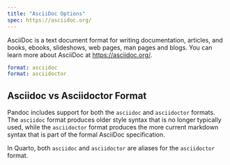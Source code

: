 ```yaml
---
title: "AsciiDoc Options"
spec: https://asciidoc.org/
---
```


AsciiDoc is a text document format for writing documentation, articles, and books, ebooks, slideshows, web pages, man pages and blogs. You can learn more about AsciiDoc at <https://asciidoc.org/>.

``` yaml
format: asciidoc
format: asciidoctor
```

::: callout-note
## Asciidoc vs Asciidoctor Format

Pandoc includes support for both the `asciidoc` and `asciidoctor` formats. The `asciidoc` format produces older style syntax that is no longer typically used, while the `asciidoctor` format produces the more current markdown syntax that is part of the formal AsciiDoc specification.

In Quarto, both `asciidoc` and `asciidoctor` are aliases for the `asciidoctor` format.
:::